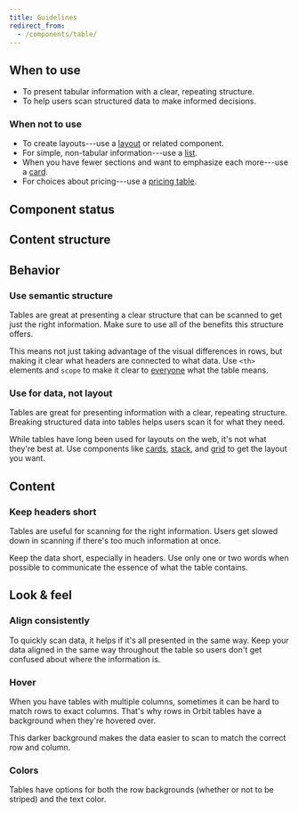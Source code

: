 ```yaml
---
title: Guidelines
redirect_from:
  - /components/table/
---
```


<ReactExample exampleId="Table-default" />

## When to use

- To present tabular information with a clear, repeating structure.
- To help users scan structured data to make informed decisions.

### When not to use

- To create layouts---use a [layout](/components/layout/layout/) or related component.
- For simple, non-tabular information---use a [list](/components/structure/list/).
- When you have fewer sections and want to emphasize each more---use a [card](/components/structure/card/).
- For choices about pricing---use a [pricing table](/components/structure/pricingtable/).

## Component status

<ComponentStatus component="Table" />

## Content structure

<FigmaFile
  file="4QJZqvBvRrLu6t9mwObCkA"
  node="197%3A0"
  alt="Table head: optionally describes what each column contains; table body: wraps table rows; table rows: wrap table cells; table cells: present static information."
/>

## Behavior

### Use semantic structure

Tables are great at presenting a clear structure
that can be scanned to get just the right information.
Make sure to use all of the benefits this structure offers.

This means not just taking advantage of the visual differences in rows,
but making it clear what headers are connected to what data.
Use `<th>` elements and `scope`
to make it clear to [everyone](/foundation/accessibility/) what the table means.

<ReactExample exampleId="Table-accessibility" />

### Use for data, not layout

Tables are great for presenting information with a clear, repeating structure.
Breaking structured data into tables helps users scan it for what they need.

While tables have long been used for layouts on the web, it's not what they're best at.
Use components like [cards](/components/structure/card/), [stack](/components/layout/stack/),
and [grid](/components/layout/grid/) to get the layout you want.

## Content

### Keep headers short

Tables are useful for scanning for the right information.
Users get slowed down in scanning if there's too much information at once.

Keep the data short, especially in headers.
Use only one or two words when possible to communicate the essence of what the table contains.

<Guideline type="do" title="Short headers">

<FigmaFile
  file="fannvRpkOJK6uxxT33EKaa"
  node="145%3A1609"
  alt="A table on baggage options with the headers 'Baggage' and 'Availability'."
/>
<FigmaFile
  file="fannvRpkOJK6uxxT33EKaa"
  node="147%3A0"
  alt="A table on baggage options with the headers 'What baggage type is meant' and 'Is it available with your ticket'."
/>

</Guideline>

## Look & feel

### Align consistently

To quickly scan data,
it helps if it's all presented in the same way.
Keep your data aligned in the same way throughout the table
so users don't get confused about where the information is.

### Hover

When you have tables with multiple columns,
sometimes it can be hard to match rows to exact columns.
That's why rows in Orbit tables have a <InlineToken value="paletteCloudNormal" alternateName /> background
when they're hovered over.

This darker background makes the data easier to scan to match the correct row and column.

### Colors

Tables have options for both the row backgrounds (whether or not to be striped) and the text color.

<ReactExample exampleId="Table-colors" />

